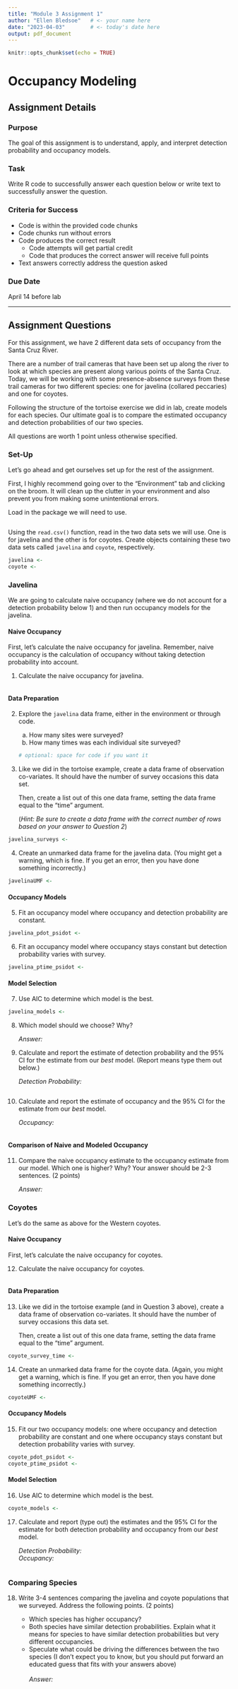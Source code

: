 ```yaml
---
title: "Module 3 Assignment 1"
author: "Ellen Bledsoe"   # <- your name here
date: "2023-04-03"        # <- today's date here
output: pdf_document
---
```


```r
knitr::opts_chunk$set(echo = TRUE)
```

# Occupancy Modeling

## Assignment Details

### Purpose

The goal of this assignment is to understand, apply, and interpret detection probability and occupancy models.

### Task

Write R code to successfully answer each question below or write text to successfully answer the question.

### Criteria for Success

-   Code is within the provided code chunks
-   Code chunks run without errors
-   Code produces the correct result
    -   Code attempts will get partial credit
    -   Code that produces the correct answer will receive full points
-   Text answers correctly address the question asked

### Due Date

April 14 before lab

------------------------------------------------------------------------

## Assignment Questions

For this assignment, we have 2 different data sets of occupancy from the Santa Cruz River.

There are a number of trail cameras that have been set up along the river to look at which species are present along various points of the Santa Cruz. Today, we will be working with some presence-absence surveys from these trail cameras for two different species: one for javelina (collared peccaries) and one for coyotes.

Following the structure of the tortoise exercise we did in lab, create models for each species. Our ultimate goal is to compare the estimated occupancy and detection probabilities of our two species.

All questions are worth 1 point unless otherwise specified.

### Set-Up

Let's go ahead and get ourselves set up for the rest of the assignment.

First, I highly recommend going over to the "Environment" tab and clicking on the broom. It will clean up the clutter in your environment and also prevent you from making some unintentional errors.

Load in the package we will need to use.

```r

```

Using the `read.csv()` function, read in the two data sets we will use. One is for javelina and the other is for coyotes. Create objects containing these two data sets called `javelina` and `coyote`, respectively.

```r
javelina <- 
coyote <- 
```

### Javelina

We are going to calculate naive occupancy (where we do not account for a detection probability below 1) and then run occupancy models for the javelina.

#### Naive Occupancy

First, let's calculate the naive occupancy for javelina. Remember, naive occupancy is the calculation of occupancy without taking detection probability into account.

1.  Calculate the naive occupancy for javelina.

```r

```

#### Data Preparation

2.  Explore the `javelina` data frame, either in the environment or through code.

    a.  How many sites were surveyed?
    b.  How many times was each individual site surveyed?

    ```r
    # optional: space for code if you want it
    ```

3.  Like we did in the tortoise example, create a data frame of observation co-variates. It should have the number of survey occasions this data set.

    Then, create a list out of this one data frame, setting the data frame equal to the "time" argument.

    (*Hint: Be sure to create a data frame with the correct number of rows based on your answer to Question 2*)

```r
javelina_surveys <- 
```

4.  Create an unmarked data frame for the javelina data. (You might get a warning, which is fine. If you get an error, then you have done something incorrectly.)

```r
javelinaUMF <- 
```

#### Occupancy Models

5.  Fit an occupancy model where occupancy and detection probability are constant.

```r
javelina_pdot_psidot <- 
```

6.  Fit an occupancy model where occupancy stays constant but detection probability varies with survey.

```r
javelina_ptime_psidot <- 
```

#### Model Selection

7.  Use AIC to determine which model is the best.

```r
javelina_models <- 
```

8.  Which model should we choose? Why?

    *Answer:*

9.  Calculate and report the estimate of detection probability and the 95% CI for the estimate from our *best* model. (Report means type them out below.)

    *Detection Probability:*

```r

```

10. Calculate and report the estimate of occupancy and the 95% CI for the estimate from our *best* model.

    *Occupancy:*

```r

```

#### Comparison of Naive and Modeled Occupancy

11. Compare the naive occupancy estimate to the occupancy estimate from our model. Which one is higher? Why? Your answer should be 2-3 sentences. (2 points)

    *Answer:*

### Coyotes

Let's do the same as above for the Western coyotes.

#### Naive Occupancy

First, let's calculate the naive occupancy for coyotes.

12. Calculate the naive occupancy for coyotes.

```r

```

#### Data Preparation

13. Like we did in the tortoise example (and in Question 3 above), create a data frame of observation co-variates. It should have the number of survey occasions this data set.

    Then, create a list out of this one data frame, setting the data frame equal to the "time" argument.

```r
coyote_survey_time <- 
```

14. Create an unmarked data frame for the coyote data. (Again, you might get a warning, which is fine. If you get an error, then you have done something incorrectly.)

```r
coyoteUMF <- 
```

#### Occupancy Models

15. Fit our two occupancy models: one where occupancy and detection probability are constant and one where occupancy stays constant but detection probability varies with survey.

```r
coyote_pdot_psidot <- 
coyote_ptime_psidot <- 
```

#### Model Selection

16. Use AIC to determine which model is the best.

```r
coyote_models <- 
```

17. Calculate and report (type out) the estimates and the 95% CI for the estimate for both detection probability and occupancy from our *best* model.

    *Detection Probability:*\
    *Occupancy:*

    ```r

    ```

### Comparing Species

18. Write 3-4 sentences comparing the javelina and coyote populations that we surveyed. Address the following points. (2 points)

    -   Which species has higher occupancy?
    -   Both species have similar detection probabilities. Explain what it means for species to have similar detection probabilities but very different occupancies.
    -   Speculate what could be driving the differences between the two species (I don't expect you to know, but you should put forward an educated guess that fits with your answers above)\
        \
        *Answer:*
